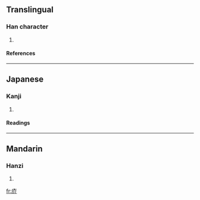 ==Translingual==
===Han character===
{{Han char|rn=53|rad=广|as=04|sn=7|four=|canj=戈人中中 (IOLL)}}
# {{defn|Han|sort=广04}}
====References====
{{Han ref|kx=0343.300|dkj=09248|dj=0653.160|hdz=20875.080|uh=5E8E|ud=24206}}
----
==Japanese==
===Kanji===
{{ja-kanji|grade=|rs=广04}}
# {{defn|Japanese}} 
====Readings====
{{ja-readings|on=[[かい]] (kai)|kun=[[たな]] (tana), [[ながし]] (nagashi)}}
----
==Mandarin==
===Hanzi===
{{cmn-hanzi|pin=[[jiè]] ([[jie4]])|wg=chieh<sup>4</sup>}}
# {{defn|Mandarin}}

[[fr:庎]]